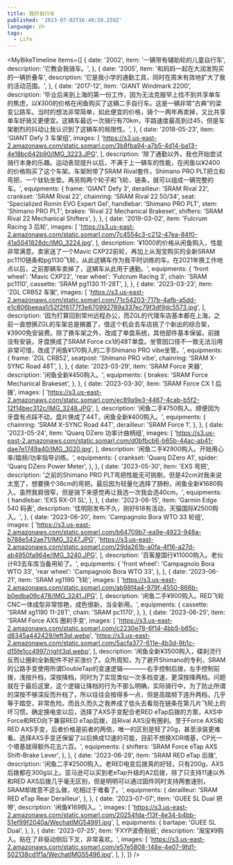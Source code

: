 ```yaml
---
title: 我的自行车
published: '2023-07-02T16:40:50.259Z'
language: zh
tags:
  - Life
---
```


<MyBikeTimeline items={[
    {
        date: '2002',
        item: '一辆带有辅助轮的儿童自行车',
        description: '它教会我骑车。',
    },
    {
        date: '2005',
        item: '和妈妈一起在大润发购买的一辆折叠车',
        description: '它是我小学的通勤工具，同时在周末有效地扩大了我的活动范围。',
    },
    {
        date: '2017-12',
        item: 'GIANT Windmark 2200',
        description: '毕业后来到上海的第一份工作，因为无法克服早上找不到共享单车的焦虑，以¥300的价格在闲鱼购买了这辆二手自行车。这是一辆非常“古典”的梁变公路车。当时的想法非常简单，如此便宜的价格，骑个一两年再卖掉，又比共享单车好骑又更便宜。这辆车最远一次骑行有70km，平路速度最高到过45，但是车架剧烈的抖动让我认识到了这辆车的局限性。',
    },
    {
        date: '2018-05-23',
        item: 'GIANT Defy 3 车架组',
        images: [
            'https://s3.us-east-2.amazonaws.com/static.somarl.com/3b8fba94-a7b5-4d14-ba13-4e18bc642b90/IMG_3223.JPG',
        ],
        description: '除了通勤以外，我也开始尝试骑行本身的乐趣。运动表现提升以后，不满于上一辆车的性能，在闲鱼以¥2400的价格购买了这个车架。车架附带了SRAM Rival套件，Shimano PRO PLT把立和弯把，一个钛轨坐垫。再另购两个轮子和飞轮、链条，就可以组成一辆完整的车。',
        equipments: {
            frame: 'GIANT Defy 3',
            derailleur: 'SRAM Rival 22',
            crankset: 'SRAM Rival 22',
            chainring: 'SRAM Rival 22 50/34',
            seat: 'Specialized Romin EVO Expert Gel',
            handlebar: 'Shimano PRO PLT',
            stem: 'Shimano PRO PLT',
            brakes: 'Rival 22 Mechanical Brakeset',
            shifters: 'SRAM Rival 22 Mechanical Shifters',
        },
    },
    {
        date: '2019-03-02',
        item: 'Fulcrum Racing 3 后轮',
        images: [
            'https://s3.us-east-2.amazonaws.com/static.somarl.com/7c4554c3-c212-47ea-84f0-41a5041828dc/IMG_3224.jpg',
        ],
        description: '¥1000的价格从闲鱼购入，性能非常满意。卖家送了一个Mavic CXP22前轮，再加上从淘宝购买的全新SRAM pc1110链条和pg1130飞轮，从此这辆车作为我平时训练的车。在2021年换工作地点以后，之前那辆车卖掉了，这辆车从此用于通勤。',
        equipments: {
            'front wheel': 'Mavic CXP22',
            'rear wheel': 'Fulcrum Racing 3',
            chain: 'SRAM pc1110',
            cassette: 'SRAM pg1130 11-28T',
        },
    },
    {
        date: '2023-03-23',
        item: 'ZGL CRB52 车架',
        images: [
            'https://s3.us-east-2.amazonaws.com/static.somarl.com/71c54203-717b-4afb-a5dd-e1c806beeaa1/52f2f6177f3e670992789a337ec79f3df9dc5573.jpg',
        ],
        description: '因为打算回到常州远程办公，而ZGL的代理车店基本都在上海，之前一直想换ZGL的车架总是搁置了，借这个机会去车店挑了个新出的综合架，¥3900免安装费。除了换车架之外，改成了单盘系统，其他部件基本保留。前拨没有安装，牙盘换成了SRAM Force cx1的48T单盘。坐管因口径不一致无法沿用非常可惜，改成了闲鱼¥170购入的二手Shimano PRO vibe坐管。',
        equipments: {
            frame: 'ZGL CRB52',
            seatpost: 'Shimano PRO vibe',
            chainring: 'SRAM X-SYNC Road 48T',
        },
    },
    {
        date: '2023-03-29',
        item: 'SRAM Force 夹器',
        description: '闲鱼全新¥450购入。',
        equipments: {
            brakes: 'SRAM Force Mechanical Brakeset',
        },
    },
    {
        date: '2023-03-30',
        item: 'SRAM Force CX 1 后拨',
        images: [
            'https://s3.us-east-2.amazonaws.com/static.somarl.com/ec89a9e3-4467-4cab-b5f2-12f14bec312c/IMG_3248.JPG',
        ],
        description: '闲鱼二手¥750购入。顺便因为牙盘有点踩不动，盘片换成了44T，闲鱼全新¥400购入。',
        equipments: {
            chainring: 'SRAM X-SYNC Road 44T',
            derailleur: 'SRAM Force 1',
        },
    },
    {
        date: '2023-05-24',
        item: 'Quarq DZero 功率计曲柄组',
        images: [
            'https://s3.us-east-2.amazonaws.com/static.somarl.com/d0bfbcb6-b65b-44ac-ab41-dae7e1749a40/IMG_3020.jpg',
        ],
        description: '闲鱼二手¥2900购入。开始用心率/踏频/功率指导训练。',
        equipments: {
            crankset: 'Quarq DZero A1',
            spider: 'Quarq DZero Power Meter',
        },
    },
    {
        date: '2023-05-30',
        item: 'EXS 弯把',
        description: '之前的Shimano PRO PLT弯把性能无可挑剔，但是42cm对我来说太宽了，想要换个38cm的弯把，最后因为轻量化选择了肠粉，闲鱼全新¥1680购入。虽然我肩很窄，但是骑下来感觉再让我选一次我会选40cm。',
        equipments: {
            handlebar: 'EXS RX-01 SL',
        },
    },
    {
        date: '2023-06-15',
        item: 'Garmin Edge 540 码表',
        description: '佳明刚发布不久，刚好618有活动，天猫国际¥2500购入。',
    },
    {
        date: '2023-06-20',
        item: 'Campagnolo Bora WTO 33 轮组',
        images: [
            'https://s3.us-east-2.amazonaws.com/static.somarl.com/b64709b7-ea9e-4923-948a-b788e542ae71/IMG_3247.JPG',
            'https://s3.us-east-2.amazonaws.com/static.somarl.com/29da261b-a0fa-4f16-a27d-ab4950fa964e/IMG_3240.JPG',
        ],
        description: '百客屋国行¥11000购入。老伙计R3去车库当备用轮了。',
        equipments: {
            'front wheel': 'Campagnolo Bora WTO 33',
            'rear wheel': 'Campagnolo Bora WTO 33',
        },
    },
    {
        date: '2023-06-21',
        item: 'SRAM xg1190 飞轮',
        images: [
            'https://s3.us-east-2.amazonaws.com/static.somarl.com/ab98f4a4-979f-4550-866b-b0edba09c478/IMG_3241.JPG',
        ],
        description: '闲鱼二手¥900购入。RED飞轮CNC一体成型非常惊艳，成色很新，当全新用。',
        equipments: {
            cassette: 'SRAM xg1190 11-28T',
            chain: 'SRAM pc1170',
        },
    },
    {
        date: '2023-06-25',
        item: 'SRAM Force AXS 圈刹手变',
        images: [
            'https://s3.us-east-2.amazonaws.com/static.somarl.com/c2230e78-6f14-4bb5-b65c-d8345a442429/left3ql.webp',
            'https://s3.us-east-2.amazonaws.com/static.somarl.com/5acfa377-611e-4b3d-9b1c-d15fe1cc4997/right3ql.webp',
        ],
        description: '闲鱼全新¥3500购入，碟刹流行反而让圈刹全新配件不好买涨价了。众所周知，为了避开Shimano的专利，SRAM的公路手变使用所谓DoubleTap的变速逻辑————右手控制后拨，左手控制前拨，浅按升档，深按降档，同时为了实现类似一次多档变速，更深按降两档。问题就在于最后这里，这个逻辑让降档的行为不那么明确，实际骑行中，为了防止所谓的深按不够深反而升档了，所以往往会按得多一点，但是高踏频下连升两档，几乎等于踏空，非常危险。而且久而久之我养成了低头去看现在链条在第几片飞轮上的坏习惯。确定换电变以后，选择了AXS手变配合老RED eTap后拨的方案，AXS中Force和RED向下兼容RED eTap后拨，且Rival AXS没有圈刹。至于Force AXS和RED AXS手变，后者价格是前者的两倍，唯一的区别是轻了20g，甚至涂装更难看。选择AXS手变还保留了以后换成12速的可能，目前不想换XDR塔基，CP光一个塔基就得额外花五六百。',
        equipments: {
            shifters: 'SRAM Force eTap AXS Shift-Brake Lever',
        },
    },
    {
        date: '2023-06-28',
        item: 'SRAM RED eTap 后拨',
        description: '闲鱼二手¥2500购入。老RED电变后拨真的好轻，只有200g，AXS后拨都在300g以上。亚马逊可以买到老eTap升级的A2后拨，除了只支持11速以外和RED AXS后拨几乎毫无区别，但是明明可以通过固件同时支持两套速别，SRAM却故意不这么做，吃相过于难看了。',
        equipments: {
            derailleur: 'SRAM RED eTap Rear Derailleur',
        },
    },
    {
        date: '2023-07-07',
        item: 'GUEE SL Dual 把带',
        description: '闲鱼¥169购入。',
        images: [
            'https://s3.us-east-2.amazonaws.com/static.somarl.com/20254fda-f13f-4e34-b4bb-51ef99f2040a/WechatIMG54991.jpg',
        ],
        equipments: {
            bartape: 'GUEE SL Dual',
        },
    },
    {
        date: '2023-07-25',
        item: 'FXYP波奇贴纸',
        description: '淘宝¥9购入。贴在了非驱动侧后下叉，非常喜欢。',
        images: [
            'https://s3.us-east-2.amazonaws.com/static.somarl.com/e57e5808-148e-4e07-9fd1-502138cd1f1a/WechatIMG55496.jpg',
        ],
    },
]} />
